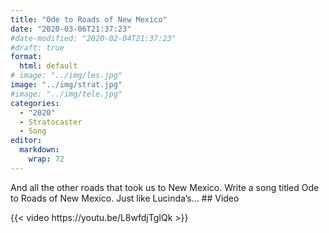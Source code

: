 ```yaml
---
title: "Ode to Roads of New Mexico"
date: "2020-03-06T21:37:23"
#date-modified: "2020-02-04T21:37:23"
#draft: true
format: 
  html: default
# image: "../img/les.jpg"
image: "../img/strat.jpg"
#image: "../img/tele.jpg"
categories:
  - "2020"
  - Stratocaster
  - Song
editor: 
  markdown: 
    wrap: 72
---
```


And all the other roads that took us to New Mexico. Write a song titled Ode to Roads of New Mexico. Just like Lucinda's...
## Video

{{< video https://youtu.be/L8wfdjTgIQk >}}